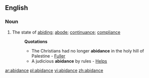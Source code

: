 ==English==

===Noun===
{{en-noun}}

# The state of [[abiding]]; [[abode]]; [[continuance]]; [[compliance]]
#:'''Quotations'''
#:*The Christians had no longer '''abidance''' in the holy hill of Palestine - [[Fuller]]
#:*A judicious '''abidance''' by rules - [[Helps]]

[[ar:abidance]]
[[pl:abidance]]
[[vi:abidance]]
[[zh:abidance]]
